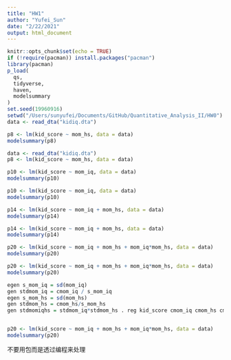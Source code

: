 ```yaml
---
title: "HW1"
author: "Yufei_Sun"
date: "2/22/2021"
output: html_document
---
```


```r
knitr::opts_chunk$set(echo = TRUE)
if (!require(pacman)) install.packages("pacman")
library(pacman)
p_load(
  qs,
  tidyverse,
  haven,
  modelsummary
)
set.seed(19960916)
setwd("/Users/sunyufei/Documents/GitHub/Quantitative_Analysis_II/HW0")
data <- read_dta("kidiq.dta")
```

```R
p8 <- lm(kid_score ~ mom_hs, data = data)
modelsummary(p8)
```

```R
data <- read_dta("kidiq.dta")
p8 <- lm(kid_score ~ mom_hs, data = data)
```

```R
p10 <- lm(kid_score ~ mom_iq, data = data)
modelsummary(p10)
```
```R
p10 <- lm(kid_score ~ mom_iq, data = data)
modelsummary(p10)
```

```R
p14 <- lm(kid_score ~ mom_iq + mom_hs, data = data)
modelsummary(p14)
```

```R
p14 <- lm(kid_score ~ mom_iq + mom_hs, data = data)
modelsummary(p14)
```

```R
p20 <- lm(kid_score ~ mom_iq + mom_hs + mom_iq*mom_hs, data = data)
modelsummary(p20)
```

```R
p20 <- lm(kid_score ~ mom_iq + mom_hs + mom_iq*mom_hs, data = data)
modelsummary(p20)
```

```R
egen s_mom_iq = sd(mom_iq)
gen stdmom_iq = cmom_iq / s_mom_iq
egen s_mom_hs = sd(mom_hs)
gen stdmom_hs = cmom_hs/s_mom_hs
gen stdmomiqhs = stdmom_iq*stdmom_hs . reg kid_score cmom_iq cmom_hs cmomiqhs


p20 <- lm(kid_score ~ mom_iq + mom_hs + mom_iq*mom_hs, data = data)
modelsummary(p20)
```

不要用包而是透过编程来处理
